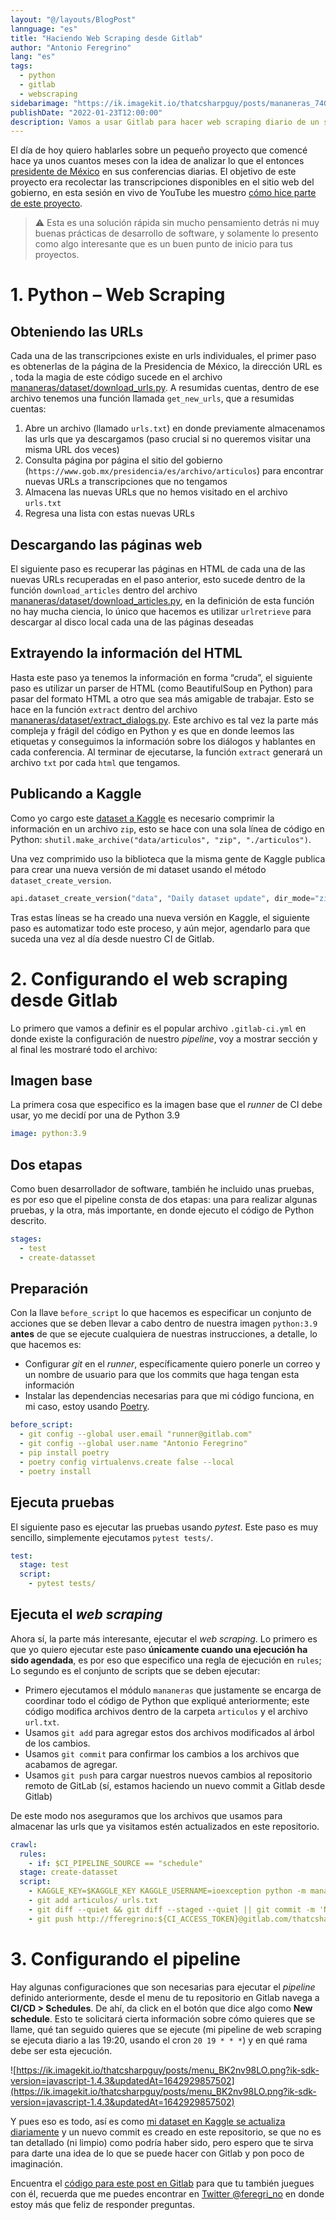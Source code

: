 ```yaml
---
layout: "@/layouts/BlogPost"
lannguage: "es"
title: "Haciendo Web Scraping desde Gitlab"
author: "Antonio Feregrino"
lang: "es"
tags: 
  - python
  - gitlab
  - webscraping
sidebarimage: "https://ik.imagekit.io/thatcsharpguy/posts/mananeras_74Gg9i3SC.jpg"
publishDate: "2022-01-23T12:00:00"
description: Vamos a usar Gitlab para hacer web scraping diario de un sitio web del gobierno mexicano, ¿te animas?
---
```


El día de hoy quiero hablarles sobre un pequeño proyecto que comencé hace ya unos cuantos meses con la idea de analizar lo que el entonces [presidente de México](https://es.wikipedia.org/wiki/Andr%C3%A9s_Manuel_L%C3%B3pez_Obrador) en sus conferencias diarias. El objetivo de este proyecto era recolectar las transcripciones disponibles en el sitio web del gobierno, en esta sesión en vivo de YouTube les muestro [cómo hice parte de este proyecto](https://www.youtube.com/watch?v=8vL3FcK2QcQ).

> ⚠️ Esta es una solución rápida sin mucho pensamiento detrás ni muy buenas prácticas de desarrollo de software, y solamente lo presento como algo interesante que es un buen punto de inicio para tus proyectos.
> 

# 1. Python – Web Scraping

## Obteniendo las URLs

Cada una de las transcripciones existe en urls individuales, el primer paso es obtenerlas de la página de la Presidencia de México, la dirección URL es , toda la magia de este código sucede en el archivo [mananeras/dataset/download_urls.py](https://gitlab.com/thatcsharpguy/datasets/mananeras/-/blob/main/mananeras/dataset/download_urls.py). A resumidas cuentas, dentro de ese archivo tenemos una función llamada `get_new_urls`, que a resumidas cuentas:

1. Abre un archivo (llamado `urls.txt`) en donde previamente almacenamos las urls que ya descargamos (paso crucial si no queremos visitar una misma URL dos veces)
2. Consulta página por página el sitio del gobierno (`https://www.gob.mx/presidencia/es/archivo/articulos`) para encontrar nuevas URLs a transcripciones que no tengamos
3. Almacena las nuevas URLs que no hemos visitado en el archivo `urls.txt`
4. Regresa una lista con estas nuevas URLs

## Descargando las páginas web

El siguiente paso es recuperar las páginas en HTML de cada una de las nuevas URLs recuperadas en el paso anterior, esto sucede dentro de la función `download_articles` dentro del archivo [mananeras/dataset/download_articles.py](https://gitlab.com/thatcsharpguy/datasets/mananeras/-/blob/main/mananeras/dataset/download_articles.py), en la definición de esta función no hay mucha ciencia, lo único que hacemos es utilizar `urlretrieve` para descargar al disco local cada una de las páginas deseadas

## Extrayendo la información del HTML

Hasta este paso ya tenemos la información en forma “cruda”, el siguiente paso es utilizar un parser de HTML (como BeautifulSoup en Python) para pasar del formato HTML a otro que sea más amigable de trabajar. Esto se hace en la función `extract` dentro del archivo [mananeras/dataset/extract_dialogs.py](https://gitlab.com/thatcsharpguy/datasets/mananeras/-/blob/main/mananeras/dataset/extract_dialogs.py). Este archivo es tal vez la parte más compleja y frágil del código en Python y es que en donde leemos las etiquetas y conseguimos la información sobre los diálogos y hablantes en cada conferencia. Al terminar de ejecutarse, la función `extract` generará un archivo `txt` por cada `html` que tengamos.

## Publicando a Kaggle

Como yo cargo este [dataset a Kaggle](https://www.kaggle.com/ioexception/mananeras) es necesario comprimir la información en un archivo `zip`, esto se hace con una sola línea de código en Python: `shutil.make_archive("data/articulos", "zip", "./articulos")`.

Una vez comprimido uso la biblioteca que la misma gente de Kaggle publica para crear una nueva versión de mi dataset usando el método `dataset_create_version`.

```python
api.dataset_create_version("data", "Daily dataset update", dir_mode="zip", quiet=False)
```

Tras estas líneas se ha creado una nueva versión en Kaggle, el siguiente paso es automatizar todo este proceso, y aún mejor, agendarlo para que suceda una vez al día desde nuestro CI de Gitlab.

# 2. Configurando el web scraping desde Gitlab

Lo primero que vamos a definir es el popular archivo `.gitlab-ci.yml` en donde existe la configuración de nuestro *pipeline*, voy a mostrar sección y al final les mostraré todo el archivo:

## Imagen base

La primera cosa que especifico es la imagen base que el *runner* de CI debe usar, yo me decidí por una de Python 3.9

```yaml
image: python:3.9
```

## Dos etapas

Como buen desarrollador de software, también he incluido unas pruebas, es por eso que el pipeline consta de dos etapas: una para realizar algunas pruebas, y la otra, más importante, en donde ejecuto el código de Python descrito.

```yaml
stages:
  - test
  - create-datasset
```

## Preparación

Con la llave `before_script` lo que hacemos es especificar un conjunto de acciones que se deben llevar a cabo dentro de nuestra imagen `python:3.9` **antes** de que se ejecute cualquiera de nuestras instrucciones, a detalle, lo que hacemos es:

- Configurar *git* en el *runner*, específicamente quiero ponerle un correo y un nombre de usuario para que los commits que haga tengan esta información
- Instalar las dependencias necesarias para que mi código funciona, en mi caso, estoy usando [Poetry](https://python-poetry.org/).

```yaml
before_script:
  - git config --global user.email "runner@gitlab.com"
  - git config --global user.name "Antonio Feregrino"
  - pip install poetry
  - poetry config virtualenvs.create false --local
  - poetry install
```

## Ejecuta pruebas

El siguiente paso es ejecutar las pruebas usando *pytest*. Este paso es muy sencillo, simplemente ejecutamos `pytest tests/`.

```yaml
test:
  stage: test
  script:
    - pytest tests/
```

## Ejecuta el *web scraping*

Ahora sí, la parte más interesante, ejecutar el *web scraping*. Lo primero es que yo quiero ejecutar este paso **únicamente cuando una ejecución ha sido agendada**, es por eso que especifico una regla de ejecución en `rules`; Lo segundo es el conjunto de scripts que se deben ejecutar:

- Primero ejecutamos el módulo `mananeras` que justamente se encarga de coordinar todo el código de Python que expliqué anteriormente; este código modifica archivos dentro de la carpeta `articulos` y el archivo `url.txt`.
- Usamos `git add` para agregar estos dos archivos modificados al árbol de los cambios.
- Usamos `git commit` para confirmar los cambios a los archivos que acabamos de agregar.
- Usamos `git push` para cargar nuestros nuevos cambios al repositorio remoto de GitLab (sí, estamos haciendo un nuevo commit a Gitlab desde Gitlab)

De este modo nos aseguramos que los archivos que usamos para almacenar las urls que ya visitamos estén actualizados en este repositorio.

```yaml
crawl:
  rules:
    - if: $CI_PIPELINE_SOURCE == "schedule"
  stage: create-datasset
  script:
    - KAGGLE_KEY=$KAGGLE_KEY KAGGLE_USERNAME=ioexception python -m mananeras
    - git add articulos/ urls.txt
    - git diff --quiet && git diff --staged --quiet || git commit -m 'Nuevos archivos'
    - git push http://fferegrino:${CI_ACCESS_TOKEN}@gitlab.com/thatcsharpguy/datasets/mananeras.git HEAD:main
```

# 3. Configurando el pipeline

Hay algunas configuraciones que son necesarias para ejecutar el *pipeline* definido anteriormente, desde el menu de tu repositorio en Gitlab navega a **CI/CD > Schedules**. De ahí, da click en el botón que dice algo como **New schedule**. Esto te solicitará cierta información sobre cómo quieres que se llame, qué tan seguido quieres que se ejecute (mi pipeline de web scraping se ejecuta diario a las 19:20, usando el cron `20 19 * * *`) y en qué rama debe ser esta ejecución.

![https://ik.imagekit.io/thatcsharpguy/posts/menu_BK2nv98LO.png?ik-sdk-version=javascript-1.4.3&updatedAt=1642929857502](https://ik.imagekit.io/thatcsharpguy/posts/menu_BK2nv98LO.png?ik-sdk-version=javascript-1.4.3&updatedAt=1642929857502)

Y pues eso es todo, así es como [mi dataset en Kaggle se actualiza diariamente](https://www.kaggle.com/ioexception/mananeras) y un nuevo commit es creado en este repositorio, se que no es tan detallado (ni limpio) como podría haber sido, pero espero que te sirva para darte una idea de lo que se puede hacer con Gitlab y pon poco de imaginación.

Encuentra el [código para este post en Gitlab](https://gitlab.com/thatcsharpguy/datasets/mananeras/-/tree/post-version-1) para que tu también juegues con él, recuerda que me puedes encontrar en [Twitter @feregri_no](https://twitter.com/feregri_no) en donde estoy más que feliz de responder preguntas.
